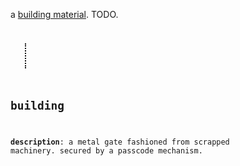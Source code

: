 {{FixTitle}}
a [[Items#building materials|building material]]. TODO.

'''<code>{{Item|D</nowiki>}}'''
<div style="border-left:2px dotted black; margin:10px 23px; height:40px;"></div>
{{Desc
|scrap metal gate
|a metal gate fashioned from scrapped machinery.
|takes 200 cycles to craft
|weighs 30 units
|internal name (for bot developers): scrap_door
|crafting recipe: (unlocks at [[level 15]].)
{{CraftingRecipe
|1|scrap metal fence
|3|steel shard
|1|circuit board
}}
}}
== building ==

'''description''': a metal gate fashioned from scrapped machinery. secured by a passcode mechanism.